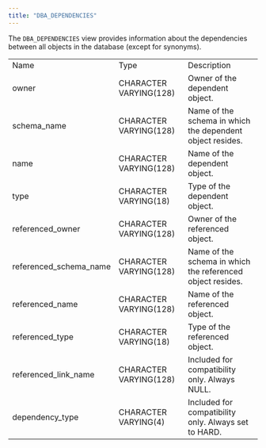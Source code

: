 ```yaml
---
title: "DBA_DEPENDENCIES"
---
```


<div id="dba_dependencies" class="registered_link"></div>


The `DBA_DEPENDENCIES` view provides information about the dependencies between all objects in the database (except for synonyms).

|                          |                        |                                                            |
|--------------------------|------------------------|------------------------------------------------------------|
| Name                     | Type                   | Description                                                |
| owner                    | CHARACTER VARYING(128) | Owner of the dependent object.                             |
| schema\_name             | CHARACTER VARYING(128) | Name of the schema in which the dependent object resides.  |
| name                     | CHARACTER VARYING(128) | Name of the dependent object.                              |
| type                     | CHARACTER VARYING(18)  | Type of the dependent object.                              |
| referenced\_owner        | CHARACTER VARYING(128) | Owner of the referenced object.                            |
| referenced\_schema\_name | CHARACTER VARYING(128) | Name of the schema in which the referenced object resides. |
| referenced\_name         | CHARACTER VARYING(128) | Name of the referenced object.                             |
| referenced\_type         | CHARACTER VARYING(18)  | Type of the referenced object.                             |
| referenced\_link\_name   | CHARACTER VARYING(128) | Included for compatibility only. Always NULL.              |
| dependency\_type         | CHARACTER VARYING(4)   | Included for compatibility only. Always set to HARD.       |
